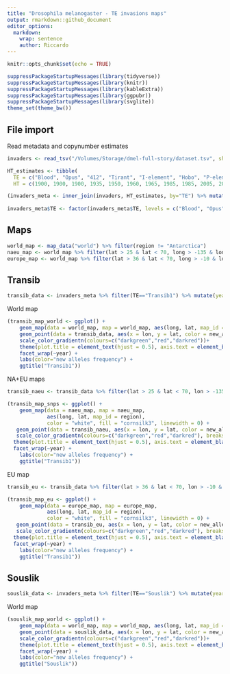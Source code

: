 ```yaml
---
title: "Drosophila melanogaster - TE invasions maps"
output: rmarkdown::github_document
editor_options: 
  markdown: 
    wrap: sentence
    author: Riccardo
---
```


```r
knitr::opts_chunk$set(echo = TRUE)
```

```r
suppressPackageStartupMessages(library(tidyverse))
suppressPackageStartupMessages(library(knitr))
suppressPackageStartupMessages(library(kableExtra))
suppressPackageStartupMessages(library(ggpubr))
suppressPackageStartupMessages(library(svglite))
theme_set(theme_bw())
```

## File import

Read metadata and copynumber estimates
```r
invaders <- read_tsv("/Volumes/Storage/dmel-full-story/dataset.tsv", show_col_types = FALSE) %>% mutate(presence = ifelse(HQ_reads>=2.5, "present", "absent"))

HT_estimates <- tibble(
  TE = c("Blood", "Opus", "412", "Tirant", "I-element", "Hobo", "P-element", "Spoink", "Micropia", "Souslik", "Transib1"),
  HT = c(1900, 1900, 1900, 1935, 1950, 1960, 1965, 1985, 1985, 2005, 2010))

(invaders_meta <- inner_join(invaders, HT_estimates, by="TE") %>% mutate(new_alleles = ifelse(reinvasion==TRUE, new_alleles, ifelse(HQ_reads > 1, 1, 0))))
  
invaders_meta$TE <- factor(invaders_meta$TE, levels = c("Blood", "Opus", "412", "Tirant", "I-element", "Hobo", "P-element", "Spoink", "Micropia", "Souslik", "Transib1"))
```

## Maps

```r
world_map <- map_data("world") %>% filter(region != "Antarctica")
naeu_map <- world_map %>% filter(lat > 25 & lat < 70, long > -135 & long < 45)
europe_map <- world_map %>% filter(lat > 36 & lat < 70, long > -10 & long < 40)
```

## Transib

```r
transib_data <- invaders_meta %>% filter(TE=="Transib1") %>% mutate(year = ifelse(year>2013, year, "<2013"))
```

World map
```r
(transib_map_world <- ggplot() +
    geom_map(data = world_map, map = world_map, aes(long, lat, map_id = region), color = "white", fill = "cornsilk3", linewidth = 0) +
    geom_point(data = transib_data, aes(x = lon, y = lat, color = new_alleles), size = 4, position = position_jitter(width = 2, height = 2), alpha = 0.25) +
    scale_color_gradientn(colours=c("darkgreen","red","darkred"))+
    theme(plot.title = element_text(hjust = 0.5), axis.text = element_blank(), axis.title = element_blank(), axis.ticks = element_blank(), legend.position = "bottom") +
    facet_wrap(~year) +
    labs(color="new alleles frequency") +
    ggtitle("Transib1"))
```

NA+EU maps
```r
transib_naeu <- transib_data %>% filter(lat > 25 & lat < 70, lon > -135 & lon < 45)

(transib_map_snps <- ggplot() +
    geom_map(data = naeu_map, map = naeu_map,
             aes(long, lat, map_id = region),
             color = "white", fill = "cornsilk3", linewidth = 0) +
   geom_point(data = transib_naeu, aes(x = lon, y = lat, color = new_alleles), size = 4, position = position_jitter(width = 1, height = 1), alpha = 0.25) +
   scale_color_gradientn(colours=c("darkgreen","red","darkred"), breaks = c(0,0.2,0.4,0.6,0.8,1))+
  theme(plot.title = element_text(hjust = 0.5), axis.text = element_blank(), axis.title = element_blank(), axis.ticks = element_blank(), legend.position = "bottom") +
  facet_wrap(~year) +
    labs(color="new alleles frequency") +
    ggtitle("Transib1"))
```

EU map
```r
transib_eu <- transib_data %>% filter(lat > 36 & lat < 70, lon > -10 & lon < 40)

(transib_map_eu <- ggplot() +
    geom_map(data = europe_map, map = europe_map,
             aes(long, lat, map_id = region),
             color = "white", fill = "cornsilk3", linewidth = 0) +
   geom_point(data = transib_eu, aes(x = lon, y = lat, color = new_alleles), size = 4, position = position_jitter(width = 1, height = 1), alpha = 0.25) +
   scale_color_gradientn(colours=c("darkgreen","red","darkred"), breaks = c(0,0.2,0.4,0.6,0.8,1))+
  theme(plot.title = element_text(hjust = 0.5), axis.text = element_blank(), axis.title = element_blank(), axis.ticks = element_blank(), legend.position = "bottom") +
  facet_wrap(~year) +
    labs(color="new alleles frequency") +
    ggtitle("Transib1"))
```

## Souslik

```r
souslik_data <- invaders_meta %>% filter(TE=="Souslik") %>% mutate(year = as.character(year), year = case_when(year < 2009 ~ "<2009", year %in% c("2009","2010") ~ "2009-2010", year %in% c("2011","2012","2013","2014") ~ "2011-2014", year %in% c("2015","2016") ~ "2015-2016"))
```

World map
```r
(souslik_map_world <- ggplot() +
    geom_map(data = world_map, map = world_map, aes(long, lat, map_id = region), color = "white", fill = "cornsilk3", linewidth = 0) +
    geom_point(data = souslik_data, aes(x = lon, y = lat, color = new_alleles), size = 4, position = position_jitter(width = 2, height = 2), alpha = 0.25) +
    scale_color_gradientn(colours=c("darkgreen","red","darkred"))+
    theme(plot.title = element_text(hjust = 0.5), axis.text = element_blank(), axis.title = element_blank(), axis.ticks = element_blank(), legend.position = "bottom") +
    facet_wrap(~year) +
    labs(color="new alleles frequency") +
    ggtitle("Souslik"))
```